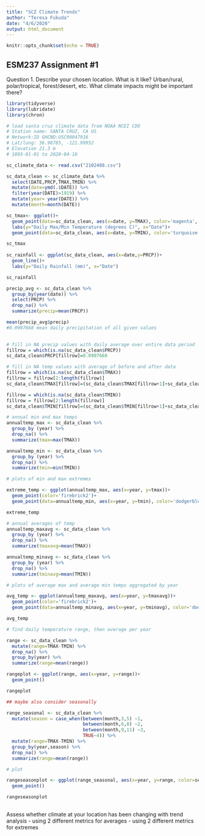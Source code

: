 ```yaml
---
title: "SCZ Climate Trends"
author: "Teresa Fukuda"
date: "4/6/2020"
output: html_document
---
```


```r
knitr::opts_chunk$set(echo = TRUE)
```

## ESM237 Assignment #1

Question 1. Describe your chosen location.
What is it like? Urban/rural, polar/tropical, forest/desert, etc.
What climate impacts might be important there?


```r

library(tidyverse)
library(lubridate)
library(chron)

# load santa cruz climate data from NOAA NCEI CDO
# Station name: SANTA CRUZ, CA US
# Network:ID GHCND:USC00047916
# Lat/long: 36.98785, -121.99952 
# Elevation 21.3 m
# 1893-01-01 to 2020-04-10

sc_climate_data <- read.csv("2102488.csv")


```

```r

sc_data_clean <- sc_climate_data %>% 
  select(DATE,PRCP,TMAX,TMIN) %>% 
  mutate(date=ymd(.$DATE)) %>% 
  filter(year(DATE)>1919) %>% 
  mutate(year= year(DATE)) %>% 
  mutate(month=month(DATE))


```


```r

sc_tmax<- ggplot()+
  geom_point(data=sc_data_clean, aes(x=date, y=TMAX), color='magenta', alpha=0.2)+ 
  labs(y="Daily Max/Min Temperature (degrees C)", x="Date")+
  geom_point(data=sc_data_clean, aes(x=date, y=TMIN), color='turquoise', alpha=0.2)

sc_tmax
             
sc_rainfall <- ggplot(sc_data_clean, aes(x=date,y=PRCP))+
  geom_line()+ 
  labs(y="Daily Rainfall (mm)", x="Date")

sc_rainfall

```


```r

precip_avg <- sc_data_clean %>% 
  group_by(year(date)) %>% 
  select(PRCP) %>% 
  drop_na() %>% 
  summarize(precip=mean(PRCP))

mean(precip_avg$precip)
#0.0907668 mean daily precipitation of all given values
  

# fill in NA precip values with daily average over entire data period
fillrow = which(is.na(sc_data_clean$PRCP))
sc_data_clean$PRCP[fillrow]=0.0907668

# fill in NA temp values with average of before and after data
fillrow = which(is.na(sc_data_clean$TMAX))
fillrow = fillrow[2:length(fillrow)]
sc_data_clean$TMAX[fillrow]=(sc_data_clean$TMAX[fillrow+1]+sc_data_clean$TMAX[fillrow-1])/2

fillrow = which(is.na(sc_data_clean$TMIN))
fillrow = fillrow[2:length(fillrow)]
sc_data_clean$TMIN[fillrow]=(sc_data_clean$TMIN[fillrow+1]+sc_data_clean$TMIN[fillrow-1])/2


```


```r

# annual min and max temps
annualtemp_max <- sc_data_clean %>% 
  group_by (year) %>%
  drop_na() %>% 
  summarize(tmax=max(TMAX)) 

annualtemp_min <- sc_data_clean %>% 
  group_by (year) %>%
  drop_na() %>% 
  summarize(tmin=min(TMIN))

# plots of min and max extremes

extreme_temp <- ggplot(annualtemp_max, aes(x=year, y=tmax))+
  geom_point(color='firebrick2')+
  geom_point(data=annualtemp_min, aes(x=year, y=tmin), color='dodgerblue2')

extreme_temp

# annual averages of temp
annualtemp_maxavg <- sc_data_clean %>% 
  group_by (year) %>%
  drop_na() %>% 
  summarize(tmaxavg=mean(TMAX))

annualtemp_minavg <- sc_data_clean %>% 
  group_by (year) %>%
  drop_na() %>% 
  summarize(tminavg=mean(TMIN))

# plots of average max and average min temps aggregated by year

avg_temp <- ggplot(annualtemp_maxavg, aes(x=year, y=tmaxavg))+
  geom_point(color='firebrick2')+
  geom_point(data=annualtemp_minavg, aes(x=year, y=tminavg), color='dodgerblue2')

avg_temp


```


```r

# find daily temperature range, then average per year

range <- sc_data_clean %>% 
  mutate(range=TMAX-TMIN) %>% 
  drop_na() %>% 
  group_by(year) %>% 
  summarize(range=mean(range))

rangeplot <- ggplot(range, aes(x=year, y=range))+
  geom_point()

rangeplot

## maybe also consider seasonally

range_seasonal <- sc_data_clean %>% 
  mutate(season = case_when(between(month,3,5) ~1,
                            between(month,6,8) ~2,
                            between(month,9,11) ~3,
                            TRUE~4)) %>%
  mutate(range=TMAX-TMIN) %>% 
  group_by(year,season) %>% 
  drop_na() %>% 
  summarize(range=mean(range))

# plot

rangeseasonplot <- ggplot(range_seasonal, aes(x=year, y=range, color=season))+
  geom_point()

rangeseasonplot 
  


```


Assess whether climate at your location has been changing with trend analysis 
- using 2 different metrics for averages
- using 2 different metrics for extremes


```r





```


```r

```



